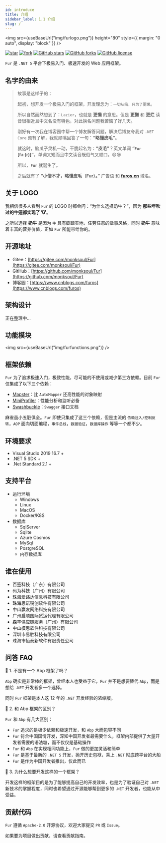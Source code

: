 ```yaml
---
id: introduce
title: 介绍
sidebar_label: 1.1 介绍
slug: /
---
```



<img
  src={useBaseUrl("img/furlogo.png")}
  height="80"
  style={{ margin: "0 auto", display: "block" }}
/>

<div style={{textAlign:"center",marginTop:25}}>


[![star](https://gitee.com/monksoul/Fur/badge/star.svg?theme=dark)](https://gitee.com/monksoul/Fur/stargazers) [![fork](https://gitee.com/monksoul/Fur/badge/fork.svg?theme=dark)](https://gitee.com/monksoul/Fur/members) [![GitHub stars](https://img.shields.io/github/stars/MonkSoul/Fur?logo=github)](https://github.com/MonkSoul/Fur/stargazers) [![GitHub forks](https://img.shields.io/github/forks/MonkSoul/Fur?logo=github)](https://github.com/MonkSoul/Fur/network) [![GitHub license](https://img.shields.io/github/license/MonkSoul/Fur)](https://github.com/MonkSoul/Fur/blob/alpha/LICENSE)

</div>


<div style={{textAlign:"center"}}>


`Fur` 是 `.NET 5` 平台下极易入门、极速开发的 Web 应用框架。

</div>


## 名字的由来

> 故事是这样子的：
>
> 起初，想开发一个极易入门的框架，开发理念为：`一切从简，只为了更懒`。
>
> 所以自然而然想到了：`Lazier`，也就是 **更懒** 的意思。但是 **更懒** 和 **更烂** 读音很相近且中文名没有特色，对此换名问题我苦恼了好几天。
>
> 刚好有一次我在博客园中帮一个博友解答问题，解决后博友夸我对 `.NET Core` 颇有了解，我就顺嘴回答了一句：**“略懂皮毛”**。
>
> 就这时，脑瓜子灵机一动，干脆起名为：**“皮毛”**？英文单词 **“`Fur` [fɜː(r)]”**，单词又短而且中文读音既俗气又顺口。😄😎
>
> 所以，**`Fur`** 就诞生了。
>
> 之后就有了 **“小僧不才，略懂皮毛（Fur）。”** 广告语 和 **[furos.cn](https://furos.cn)** 域名。

## 关于 LOGO

我相信很多人看到 `Fur` 的 LOGO 时都会问：“为什么选择奶牛？”，因为 **那些年吹过的牛逼都实现了 🐮**。

之所以选择 **奶牛** 是因为 `牛` 具有脚踏实地，任劳任怨的做事风格，同时 **奶牛** 意味着丰富的营养价值，正如 `Fur` 所能带给你的。

## 开源地址

- Gitee：[https://gitee.com/monksoul/Fur](https://gitee.com/monksoul/Fur)
- GitHub：[https://github.com/monksoul/Fur](https://github.com/monksoul/Fur)
- 博客园：[https://www.cnblogs.com/furos](https://www.cnblogs.com/furos)

## 架构设计

正在整理中...

## 功能模块

<img src={useBaseUrl("img/furfunctions.png")} />

## 框架依赖

`Fur` 为了追求极速入门，极致性能，尽可能的不使用或减少第三方依赖。目前 `Fur` 仅集成了以下三个依赖：

- [Mapster](https://github.com/MapsterMapper/Mapster)：比 `AutoMapper` 还高性能的对象映射
- [MiniProfiler](https://github.com/MiniProfiler/dotnet)：性能分析和监听必备
- [Swashbuckle](https://github.com/domaindrivendev/Swashbuckle.AspNetCore)：`Swagger` 接口文档

麻雀虽小五脏俱全。`Fur` 即使只集成了这三个依赖，但是主流的 `依赖注入/控制反转`，`AOP` 面向切面编程，`事件总线`，`数据验证`，`数据库操作` 等等一个都不少。

## 环境要求

- Visual Studio 2019 16.7 +
- .NET 5 SDK +
- .Net Standard 2.1 +

## 支持平台

- 运行环境
  - Windows
  - Linux
  - MacOS
  - Docker/K8S
- 数据库
  - SqlServer
  - Sqlite
  - Azure Cosmos
  - MySql
  - PostgreSQL
  - 内存数据库

## 谁在使用

- 百签科技（广东）有限公司
- 码为科技（广州）有限公司
- 珠海爱路达信息科技有限公司
- 珠海思诺锐创软件有限公司
- 中山赢友网络科技有限公司
- 广州启顺国际货运代理有限公司
- 森丰供应链服务（广州）有限公司
- 中山模思软件科技有限公司
- 深圳市易胜科技有限公司
- 珠海市恒泰新软件有限责任公司

## 问答 FAQ

🥇 1. 不是有一个 Abp 框架了吗？

`Abp` 确实是非常棒的框架，曾经本人也受益于它，`Fur` 并不是想要替代 `Abp`，而是想给 `.NET` 开发者多一个选择。

同时 `Fur` 框架是本人这 12 年的 `.NET` 开发经验的浓缩版。

🥈 2. 和 Abp 框架的区别？

`Fur` 和 `Abp` 有几大区别：

- `Fur` 追求的是极少依赖和极速开发，和 `Abp` 大而包容不同
- `Fur` 符合中国国情开发，深知中国开发者最需要什么，框架内部提供了大量开发者需要的语法糖，而不仅仅是基础操作
- `Fur` 和 `Abp` 在实现相同功能上，`Fur` 做的更加灵活和简单
- `Fur` 是基于最新的 `.NET 5` 开发，抛开历史包袱，乘上 `.NET` 彻底跨平台的大船
- `Fur` 是作为中国开发者推出，仅此而已

🥉 3. 为什么想要开发这样的一个框架？

开发这样的框架目的是为了能够提高自己的开发效率，也是为了验证自己对 `.NET` 新技术的掌握程度，同时也希望通过开源能够帮到更多的 `.NET` 开发者，也能从中受益。

## 贡献代码

`Fur` 遵循 `Apache-2.0` 开源协议，欢迎大家提交 `PR` 或 `Issue`。

如果要为项目做出贡献，请查看贡献指南。

